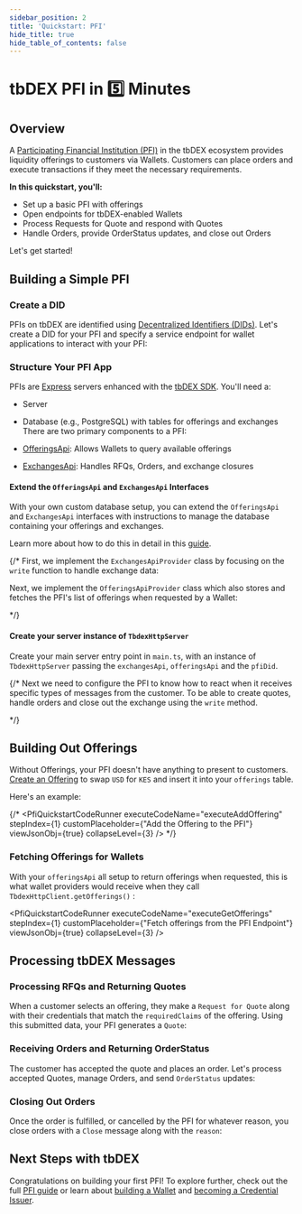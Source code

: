 ```yaml
---
sidebar_position: 2
title: 'Quickstart: PFI'
hide_title: true
hide_table_of_contents: false
---
```



<QuickstartExecutionProvider>

# tbDEX PFI in 5️⃣ Minutes

## Overview

A [Participating Financial Institution (PFI)](/docs/tbdex/pfi/overview) in the tbDEX ecosystem provides liquidity offerings to customers via Wallets. Customers can place orders and execute transactions if they meet the necessary requirements.

**In this quickstart, you'll:**

- Set up a basic PFI with offerings
- Open endpoints for tbDEX-enabled Wallets
- Process Requests for Quote and respond with Quotes
- Handle Orders, provide OrderStatus updates, and close out Orders

Let's get started!

## Building a Simple PFI

### Create a DID

PFIs on tbDEX are identified using [Decentralized Identifiers (DIDs)](/docs/web5/decentralized-identifiers/what-are-dids). Let's create a DID for your PFI and specify a service endpoint for wallet applications to interact with your PFI:

<CodeSnippet snippetName="pfiOverviewCreateDid" />
<PfiQuickstartCodeRunner executeCodeName="executeDidCreate" stepIndex={0} customPlaceholder={"See PFI DID"} />

### Structure Your PFI App

PFIs are [Express](https://expressjs.com/) servers enhanced with the [tbDEX SDK](/docs/tbdex/). You'll need a:

- Server
- Database (e.g., PostgreSQL) with tables for offerings and exchanges
There are two primary components to a PFI:

- [OfferingsApi](/docs/tbdex/pfi/anatomy-of-a-pfi/#offerings-api-provider): Allows Wallets to query available offerings
- [ExchangesApi](/docs/tbdex/pfi/anatomy-of-a-pfi/#exchange-api-provider): Handles RFQs, Orders, and exchange closures

#### Extend the `OfferingsApi` and `ExchangesApi` Interfaces
With your own custom database setup, you can extend the `OfferingsApi` and `ExchangesApi` interfaces with instructions to manage the database containing your offerings and exchanges.

Learn more about how to do this in detail in this [guide](/docs/tbdex/pfi/anatomy-of-a-pfi).

{/* First, we implement the `ExchangesApiProvider` class by focusing on the `write` function to handle exchange data:

<CodeSnippet snippetName="pfiOverviewWriteJs" title="exchangesApiProvider.ts" />

Next, we implement the `OfferingsApiProvider` class which also stores and fetches the PFI's list of offerings when requested by a Wallet:

<CodeSnippet snippetName="pfiOverviewReadOfferingsJs" title="offeringsApiProvider.ts" /> */}

#### Create your server instance of `TbdexHttpServer`
Create your main server entry point in `main.ts`, with an instance of `TbdexHttpServer` passing the `exchangesApi`, `offeringsApi` and the `pfiDid`.

<CodeSnippet snippetName="pfiOverviewConfigJs" title="main.ts" />



{/* Next we need to configure the PFI to know how to react when it receives specific types of messages from the customer. To be able to create quotes, handle orders and close out the exchange using the `write` method.

<CodeSnippet snippetName="pfiOverviewServerRoutesJs" title="main.ts" /> */}

## Building Out Offerings

Without Offerings, your PFI doesn't have anything to present to customers. [Create an Offering](/docs/tbdex/pfi/creating-offerings) to swap `USD` for `KES` and insert it into your `offerings` table.

Here's an example:

<CodeSnippet snippetName="pfiCreateQuickstartOfferingJs" title="offeringsApiProvider.ts" />

{/* <PfiQuickstartCodeRunner executeCodeName="executeAddOffering" stepIndex={1} customPlaceholder={"Add the Offering to the PFI"} viewJsonObj={true} collapseLevel={3} /> */}

### Fetching Offerings for Wallets

With your `offeringsApi` all setup to return offerings when requested, this is what wallet providers would receive when they call `TbdexHttpClient.getOfferings()` :

<PfiQuickstartCodeRunner executeCodeName="executeGetOfferings" stepIndex={1} customPlaceholder={"Fetch offerings from the PFI Endpoint"} viewJsonObj={true} collapseLevel={3} />

## Processing tbDEX Messages

### Processing RFQs and Returning Quotes

When a customer selects an offering, they make a `Request for Quote` along with their credentials that match the `requiredClaims` of the offering. Using this submitted data, your PFI generates a  `Quote`:

<CodeSnippet snippetName="pfiCreateQuoteJs" title="exchangeApiProvider.ts" />
<PfiQuickstartCodeRunner executeCodeName="executeGetQuote" stepIndex={2} customPlaceholder={"See the Quote"} viewJsonObj={true} collapseLevel={1} />

### Receiving Orders and Returning OrderStatus

The customer has accepted the quote and places an order. Let's process accepted Quotes, manage Orders, and send `OrderStatus` updates:

<CodeSnippet snippetName="pfiOrderStatusJs" title="exchangeApiProvider.ts" />
<PfiQuickstartCodeRunner executeCodeName="executeGetOrderStatus" stepIndex={3} customPlaceholder={"See the OrderStatus"} viewJsonObj={true} collapseLevel={1} />

### Closing Out Orders

Once the order is fulfilled, or cancelled by the PFI for whatever reason, you close orders with a `Close` message along with the `reason`:

<CodeSnippet snippetName="pfiCloseOrderJs" title="exchangeApiProvider.ts" />
<PfiQuickstartCodeRunner executeCodeName="executeGetClose" stepIndex={4} customPlaceholder={"See the Close Message"} viewJsonObj={true} collapseLevel={1} />

## Next Steps with tbDEX

Congratulations on building your first PFI! To explore further, check out the full [PFI guide](/docs/tbdex/pfi/overview) or learn about [building a Wallet](/docs/tbdex/wallet/overview) and [becoming a Credential Issuer](/docs/tbdex/issuer/overview).


</QuickstartExecutionProvider>
